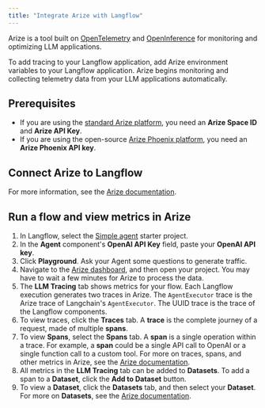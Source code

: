 ```yaml
---
title: "Integrate Arize with Langflow"
---
```


Arize is a tool built on [OpenTelemetry](https://opentelemetry.io/) and [OpenInference](https://docs.arize.com/phoenix/reference/open-inference) for monitoring and optimizing LLM applications.

To add tracing to your Langflow application, add Arize environment variables to your Langflow application. Arize begins monitoring and collecting telemetry data from your LLM applications automatically.

## **Prerequisites**[**​**](https://docs.langflow.org/integrations-arize#prerequisites)

- If you are using the [standard Arize platform](https://docs.arize.com/arize), you need an **Arize Space ID** and **Arize API Key**.
- If you are using the open-source [Arize Phoenix platform](https://docs.arize.com/phoenix), you need an **Arize Phoenix API key**.

## **Connect Arize to Langflow**

<Tabs>
  <Tab title="Tab">
    
  </Tab>
  <Tab title="Tab">
    
  </Tab>
</Tabs>


For more information, see the [Arize documentation](https://docs.arize.com/phoenix/tracing/integrations-tracing/langflow#go-to-arize-phoenix).

## **Run a flow and view metrics in Arize**[**​**](https://docs.langflow.org/integrations-arize#run-a-flow-and-view-metrics-in-arize)

1. In Langflow, select the [Simple agent](https://docs.langflow.org/simple-agent) starter project.
2. In the **Agent** component's **OpenAI API Key** field, paste your **OpenAI API key**.
3. Click **Playground**. Ask your Agent some questions to generate traffic.
4. Navigate to the [Arize dashboard](https://app.arize.com/), and then open your project. You may have to wait a few minutes for Arize to process the data.
5. The **LLM Tracing** tab shows metrics for your flow. Each Langflow execution generates two traces in Arize. The `AgentExecutor` trace is the Arize trace of Langchain's `AgentExecutor`. The UUID trace is the trace of the Langflow components.
6. To view traces, click the **Traces** tab. A **trace** is the complete journey of a request, made of multiple **spans**.
7. To view **Spans**, select the **Spans** tab. A **span** is a single operation within a trace. For example, a **span** could be a single API call to OpenAI or a single function call to a custom tool. For more on traces, spans, and other metrics in Arize, see the [Arize documentation](https://docs.arize.com/arize/llm-tracing/tracing).
8. All metrics in the **LLM Tracing** tab can be added to **Datasets**. To add a span to a **Dataset**, click the **Add to Dataset** button.
9. To view a **Dataset**, click the **Datasets** tab, and then select your **Dataset**. For more on **Datasets**, see the [Arize documentation](https://docs.arize.com/arize/llm-datasets-and-experiments/datasets-and-experiments).